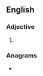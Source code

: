==English==

===Adjective===
{{head|en|adjective comparative form}}

# {{en-comparative of|shrewd}}

===Anagrams===
* {{anagrams|en|erd shrew}}